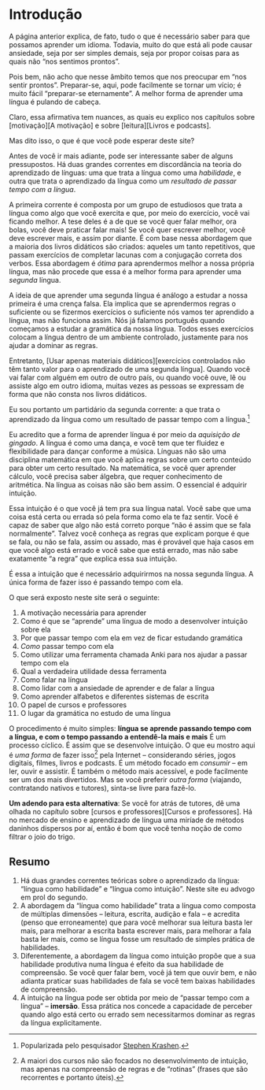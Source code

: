 # Introdução

A página anterior explica, de fato, tudo o que é necessário saber para que possamos aprender um idioma. Todavia, muito do que está ali pode causar ansiedade, seja por ser simples demais, seja por propor coisas para as quais não "nos sentimos prontos". 

Pois bem, não acho que nesse âmbito temos que nos preocupar em "nos sentir prontos". Preparar-se, aqui, pode facilmente se tornar um vício; é muito fácil "preparar-se eternamente". A melhor forma de aprender uma língua é pulando de cabeça.

Claro, essa afirmativa tem nuances, as quais eu explico nos capítulos sobre [motivação][A motivação] e sobre [leitura][Livros e podcasts].

Mas dito isso, o que é que você pode esperar deste site?

Antes de você ir mais adiante, pode ser interessante saber de alguns pressupostos. Há duas grandes correntes em discordância na teoria do aprendizado de línguas: uma que trata a língua como uma _habilidade_, e outra que trata o aprendizado da língua como um _resultado de passar tempo com a língua_.

A primeira corrente é composta por um grupo de estudiosos que trata a língua como algo que você exercita e que, por meio do exercício, você vai ficando melhor. A tese deles é a de que se você quer falar melhor, ora bolas, você deve praticar falar mais! Se você quer escrever melhor, você deve escrever mais, e assim por diante. É com base nessa abordagem que a maioria dos livros didáticos são criados: aqueles um tanto repetitivos, que passam exercícios de completar lacunas com a conjugação correta dos verbos. 
Essa abordagem é _ótima_ para aprendermos melhor a nossa própria língua, mas não procede que essa é a melhor forma para aprender uma _segunda_ língua. 

A ideia de que aprender uma segunda língua é análogo a estudar a nossa primeira é uma crença falsa. Ela implica que se aprendermos regras o suficiente ou se fizermos exercícios o suficiente nós vamos ter aprendido a língua, mas não funciona assim. Nós já falamos português quando começamos a estudar a gramática da nossa língua. Todos esses exercícios colocam a língua dentro de um ambiente controlado, justamente para nos ajudar a dominar as regras. 

Entretanto, [Usar apenas materiais didáticos][exercícios controlados não têm tanto valor para o aprendizado de uma segunda língua]. Quando você vai falar com alguém em outro de outro país, ou quando você ouve, lê ou assiste algo em outro idioma, muitas vezes as pessoas se expressam de forma que não consta nos livros didáticos. 

Eu sou portanto um partidário da segunda corrente: a que trata o aprendizado da língua como um resultado de passar tempo com a língua.^[Popularizada pelo pesquisador [Stephen Krashen](https://pt.wikipedia.org/wiki/Stephen_Krashen).]

Eu acredito que a forma de aprender língua é por meio da _aquisição de gingado_. A língua é como uma dança, e você tem que ter fluidez e flexibilidade para dançar conforme a música. Línguas não são uma disciplina matemática em que você aplica regras sobre um certo conteúdo para obter um certo resultado. Na matemática, se você quer aprender cálculo, você precisa saber álgebra, que requer conhecimento de aritmética. Na língua as coisas não são bem assim. O essencial é adquirir intuição.

Essa intuição é o que você já tem pra sua língua natal. Você sabe que uma coisa está certa ou errada só pela forma como ela te faz sentir. Você é capaz de saber que algo não está correto porque "não é assim que se fala normalmente". Talvez você conheça as regras que explicam porque é que se fala, ou não se fala, assim ou assado, mas é provável que haja casos em que você algo está errado e você sabe que está errado, mas não sabe exatamente "a regra" que explica essa sua intuição.

É essa a intuição que é necessário adquirirmos na nossa segunda língua. A única forma de fazer isso é passando tempo com ela. 

O que será exposto neste site será o seguinte:

1. A motivação necessária para aprender
2. Como é que se "aprende" uma língua de modo a desenvolver intuição sobre ela
3. Por que passar tempo com ela em vez de ficar estudando gramática
4. _Como_ passar tempo com ela
5. Como utilizar uma ferramenta chamada Anki para nos ajudar a passar tempo com ela
6. Qual a verdadeira utilidade dessa ferramenta
7. Como falar na língua
8. Como lidar com a ansiedade de aprender e de falar a língua
9. Como aprender alfabetos e diferentes sistemas de escrita
10. O papel de cursos e professores
11. O lugar da gramática no estudo de uma língua

O procedimento é muito simples: **língua se aprende passando tempo com a língua, e com o tempo passando a entendê-la mais e mais** É um processo cíclico. É assim que se desenvolve intuição. O que eu mostro aqui é _uma forma_ de fazer isso^[A maiori dos cursos não são focados no desenvolvimento de intuição, mas apenas na compreensão de regras e de "rotinas" (frases que são recorrentes e portanto úteis).] pela Internet -- considerando séries, jogos digitais, filmes, livros e podcasts. É um método focado em _consumir_ -- em ler, ouvir e assistir. É também o método mais acessível, e pode facilmente ser um dos mais divertidos. Mas se você preferir _outra forma_ (viajando, contratando nativos e tutores), sinta-se livre para fazê-lo.

**Um adendo para esta alternativa**: Se você for atrás de tutores, dê uma olhada no capítulo sobre [cursos e professores][Cursos e professores]. Há no mercado de ensino e aprendizado de língua uma miríade de métodos daninhos dispersos por aí, então é bom que você tenha noção de como filtrar o joio do trigo. 

## Resumo

1. Há duas grandes correntes teóricas sobre o aprendizado da língua: "língua como habilidade" e "língua como intuição". Neste site eu advogo em prol do segundo.
2. A abordagem da "língua como habilidade" trata a língua como composta de múltiplas dimensões -- leitura, escrita, audição e fala -- e acredita (penso que erroneamente) que para você melhorar sua leitura basta ler mais, para melhorar a escrita basta escrever mais, para melhorar a fala basta ler mais, como se língua fosse um resultado de simples prática de habilidades.
3. Diferentemente, a abordagem da língua como intuição propõe que a sua habilidade produtiva numa língua é efeito da sua habilidade de compreensão. Se você quer falar bem, você já tem que ouvir bem, e não adianta praticar suas habilidades de fala se você tem baixas habilidades de compreensão.
4. A intuição na língua pode ser obtida por meio de "passar tempo com a língua" -- **imersão**. Essa prática nos concede a capacidade de perceber quando algo está certo ou errado sem necessitarmos dominar as regras da língua explicitamente.
